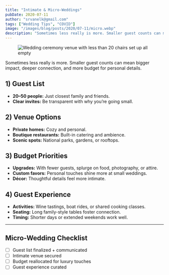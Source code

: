 ```yaml
---
title: "Intimate & Micro-Weddings"
pubDate: 2020-07-11
author: "srvanelk@gmail.com"
tags: ["Wedding Tips", "COVID"]
image: "/images/blog/posts/2020/07-11/micro.webp"
description: "Sometimes less really is more. Smaller guest counts can mean bigger impact, deeper connection, and more budget for personal details."
---
```


<figure>
  <img
    src="/images/blog/posts/2020/07-11/micro.webp"
    alt="Wedding ceremony venue with less than 20 chairs set up all empty"
  />
</figure>

Sometimes less really is more. Smaller guest counts can mean bigger impact, deeper connection, and more budget for personal details.

## 1) Guest List
- **20–50 people:** Just closest family and friends.
- **Clear invites:** Be transparent with why you’re going small.

## 2) Venue Options
- **Private homes:** Cozy and personal.
- **Boutique restaurants:** Built-in catering and ambience.
- **Scenic spots:** National parks, gardens, or rooftops.

## 3) Budget Priorities
- **Upgrades:** With fewer guests, splurge on food, photography, or attire.
- **Custom favors:** Personal touches shine more at small weddings.
- **Décor:** Thoughtful details feel more intimate.

## 4) Guest Experience
- **Activities:** Wine tastings, boat rides, or shared cooking classes.
- **Seating:** Long family-style tables foster connection.
- **Timing:** Shorter days or extended weekends work well.

---

## Micro-Wedding Checklist
- [ ] Guest list finalized + communicated
- [ ] Intimate venue secured
- [ ] Budget reallocated for luxury touches
- [ ] Guest experience curated
